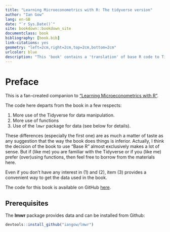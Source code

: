 ```yaml
--- 
title: "Learning Microeconometrics with R: The tidyverse version"
author: "Ian Gow"
lang: en-GB
date: "`r Sys.Date()`"
site: bookdown::bookdown_site
documentclass: book
bibliography: [book.bib]
link-citations: yes
geometry: "left=2cm,right=2cm,top=2cm,bottom=2cm"
urlcolor: blue
description: "This 'book' contains a 'translation' of base R code to Tidyverse code."
---
```


# Preface {-}

This is a fan-created companion to ["Learning Microeconometrics with R"](https://www.amazon.com/dp/0367255383).

The code here departs from the book in a few respects:

1. More use of the Tidyverse for data manipulation.
2. More use of functions
3. Use of the `lmwr` package for data (see below for details).

These differences (especially the first one) are as much a matter of taste as any suggestion that the way the book does things is inferior.
Actually, I think the decision of the book to use "Base R" almost exclusively makes a lot of sense.
But if (like me) you are familiar with the Tidyverse or if you (like me) prefer (over)using functions, then feel free to borrow from the materials here.

Even if you don't have any interest in (1) and (2), item (3) provides a convenient way to get the data used in the book.

The code for this book is available on GitHub [here](https://github.com/iangow/lmwr_tidy).

## Prerequisites {-}

The **lmwr** package provides data and can be installed from Github:

```r
devtools::install_github("iangow/lmwr")
```
